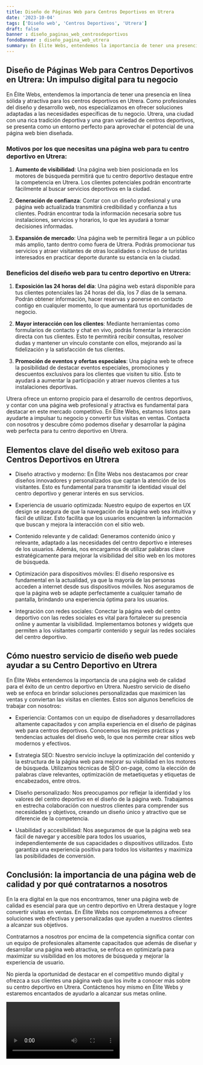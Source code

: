 ```yaml
---
title: Diseño de Páginas Web para Centros Deportivos en Utrera
date: '2023-10-04'
tags: ['Diseño web', 'Centros Deportivos', 'Utrera']
draft: false
banner : diseño_paginas_web_centrosdeportivos
fondoBanner : diseño_pagina_web_utrera
summary: En Élite Webs, entendemos la importancia de tener una presencia en línea sólida y atractiva para los centros deportivos en Utrera. Como profesionales del diseño y desarrollo web, nos especializamos en ofrecer soluciones adaptadas a las necesidades específicas de tu negocio. Utrera, una ciudad con una rica tradición deportiva y una gran variedad de centros deportivos, se presenta como un entorno perfecto para aprovechar el potencial de una página web bien diseñada.
---
```


## Diseño de Páginas Web para Centros Deportivos en Utrera: Un impulso digital para tu negocio

En Élite Webs, entendemos la importancia de tener una presencia en línea sólida y atractiva para los centros deportivos en Utrera. Como profesionales del diseño y desarrollo web, nos especializamos en ofrecer soluciones adaptadas a las necesidades específicas de tu negocio. Utrera, una ciudad con una rica tradición deportiva y una gran variedad de centros deportivos, se presenta como un entorno perfecto para aprovechar el potencial de una página web bien diseñada.

### Motivos por los que necesitas una página web para tu centro deportivo en Utrera:

1. **Aumento de visibilidad**: Una página web bien posicionada en los motores de búsqueda permitirá que tu centro deportivo destaque entre la competencia en Utrera. Los clientes potenciales podrán encontrarte fácilmente al buscar servicios deportivos en la ciudad.

2. **Generación de confianza**: Contar con un diseño profesional y una página web actualizada transmitirá credibilidad y confianza a tus clientes. Podrán encontrar toda la información necesaria sobre tus instalaciones, servicios y horarios, lo que les ayudará a tomar decisiones informadas.

3. **Expansión de mercado**: Una página web te permitirá llegar a un público más amplio, tanto dentro como fuera de Utrera. Podrás promocionar tus servicios y atraer visitantes de otras localidades o incluso de turistas interesados en practicar deporte durante su estancia en la ciudad.

### Beneficios del diseño web para tu centro deportivo en Utrera:

1. **Exposición las 24 horas del día**: Una página web estará disponible para tus clientes potenciales las 24 horas del día, los 7 días de la semana. Podrán obtener información, hacer reservas y ponerse en contacto contigo en cualquier momento, lo que aumentará tus oportunidades de negocio.

2. **Mayor interacción con los clientes**: Mediante herramientas como formularios de contacto y chat en vivo, podrás fomentar la interacción directa con tus clientes. Esto te permitirá recibir consultas, resolver dudas y mantener un vínculo constante con ellos, mejorando así la fidelización y la satisfacción de tus clientes.

3. **Promoción de eventos y ofertas especiales**: Una página web te ofrece la posibilidad de destacar eventos especiales, promociones y descuentos exclusivos para los clientes que visiten tu sitio. Esto te ayudará a aumentar la participación y atraer nuevos clientes a tus instalaciones deportivas.

Utrera ofrece un entorno propicio para el desarrollo de centros deportivos, y contar con una página web profesional y atractiva es fundamental para destacar en este mercado competitivo. En Élite Webs, estamos listos para ayudarte a impulsar tu negocio y convertir tus visitas en ventas. Contacta con nosotros y descubre cómo podemos diseñar y desarrollar la página web perfecta para tu centro deportivo en Utrera.

<GifSeo />

<Cta />

## Elementos clave del diseño web exitoso para Centros Deportivos en Utrera

- Diseño atractivo y moderno: En Élite Webs nos destacamos por crear diseños innovadores y personalizados que captan la atención de los visitantes. Esto es fundamental para transmitir la identidad visual del centro deportivo y generar interés en sus servicios.

- Experiencia de usuario optimizada: Nuestro equipo de expertos en UX design se asegura de que la navegación de la página web sea intuitiva y fácil de utilizar. Esto facilita que los usuarios encuentren la información que buscan y mejora la interacción con el sitio web.

- Contenido relevante y de calidad: Generamos contenido único y relevante, adaptado a las necesidades del centro deportivo e intereses de los usuarios. Además, nos encargamos de utilizar palabras clave estratégicamente para mejorar la visibilidad del sitio web en los motores de búsqueda.

- Optimización para dispositivos móviles: El diseño responsive es fundamental en la actualidad, ya que la mayoría de las personas acceden a internet desde sus dispositivos móviles. Nos aseguramos de que la página web se adapte perfectamente a cualquier tamaño de pantalla, brindando una experiencia óptima para los usuarios.

- Integración con redes sociales: Conectar la página web del centro deportivo con las redes sociales es vital para fortalecer su presencia online y aumentar la visibilidad. Implementamos botones y widgets que permiten a los visitantes compartir contenido y seguir las redes sociales del centro deportivo.

## Cómo nuestro servicio de diseño web puede ayudar a su Centro Deportivo en Utrera

En Élite Webs entendemos la importancia de una página web de calidad para el éxito de un centro deportivo en Utrera. Nuestro servicio de diseño web se enfoca en brindar soluciones personalizadas que maximicen las ventas y conviertan las visitas en clientes. Estos son algunos beneficios de trabajar con nosotros:

- Experiencia: Contamos con un equipo de diseñadores y desarrolladores altamente capacitados y con amplia experiencia en el diseño de páginas web para centros deportivos. Conocemos las mejores prácticas y tendencias actuales del diseño web, lo que nos permite crear sitios web modernos y efectivos.

- Estrategia SEO: Nuestro servicio incluye la optimización del contenido y la estructura de la página web para mejorar su visibilidad en los motores de búsqueda. Utilizamos técnicas de SEO on-page, como la elección de palabras clave relevantes, optimización de metaetiquetas y etiquetas de encabezados, entre otros.

- Diseño personalizado: Nos preocupamos por reflejar la identidad y los valores del centro deportivo en el diseño de la página web. Trabajamos en estrecha colaboración con nuestros clientes para comprender sus necesidades y objetivos, creando un diseño único y atractivo que se diferencie de la competencia.

- Usabilidad y accesibilidad: Nos aseguramos de que la página web sea fácil de navegar y accesible para todos los usuarios, independientemente de sus capacidades o dispositivos utilizados. Esto garantiza una experiencia positiva para todos los visitantes y maximiza las posibilidades de conversión.

## Conclusión: la importancia de una página web de calidad y por qué contratarnos a nosotros

En la era digital en la que nos encontramos, tener una página web de calidad es esencial para que un centro deportivo en Utrera destaque y logre convertir visitas en ventas. En Élite Webs nos comprometemos a ofrecer soluciones web efectivas y personalizadas que ayuden a nuestros clientes a alcanzar sus objetivos.

Contratarnos a nosotros por encima de la competencia significa contar con un equipo de profesionales altamente capacitados que además de diseñar y desarrollar una página web atractiva, se enfoca en optimizarla para maximizar su visibilidad en los motores de búsqueda y mejorar la experiencia de usuario.

No pierda la oportunidad de destacar en el competitivo mundo digital y ofrezca a sus clientes una página web que los invite a conocer más sobre su centro deportivo en Utrera. Contáctenos hoy mismo en Élite Webs y estaremos encantados de ayudarlo a alcanzar sus metas online.

<Video />

<CtaBot job='Centros Deportivos' city='Utrera'/>

<Gmaps query='Utrera+españa+maps' />